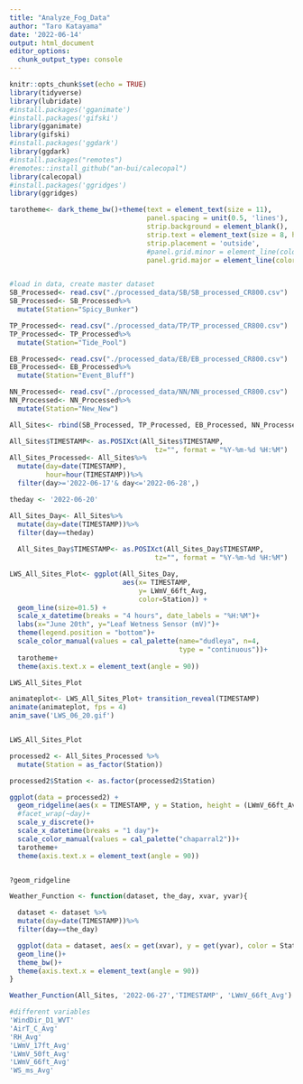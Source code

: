 ```yaml
---
title: "Analyze_Fog_Data"
author: "Taro Katayama"
date: '2022-06-14'
output: html_document
editor_options: 
  chunk_output_type: console
---
```


```r
knitr::opts_chunk$set(echo = TRUE)
library(tidyverse)
library(lubridate)
#install.packages('gganimate')
#install.packages('gifski')
library(gganimate)
library(gifski)
#install.packages('ggdark')
library(ggdark)
#install.packages("remotes")
#remotes::install_github("an-bui/calecopal")
library(calecopal)
#install.packages('ggridges')
library(ggridges)
```

```r
tarotheme<- dark_theme_bw()+theme(text = element_text(size = 11),
                                  panel.spacing = unit(0.5, 'lines'),
                                  strip.background = element_blank(),
                                  strip.text = element_text(size = 8, hjust = 0),
                                  strip.placement = 'outside',
                                  #panel.grid.minor = element_line(color= 'grey'),
                                  panel.grid.major = element_line(color = 'grey'))
```

```r

```


```r
#load in data, create master dataset
SB_Processed<- read.csv("./processed_data/SB/SB_processed_CR800.csv")
SB_Processed<- SB_Processed%>%
  mutate(Station="Spicy_Bunker")

TP_Processed<- read.csv("./processed_data/TP/TP_processed_CR800.csv")
TP_Processed<- TP_Processed%>%
  mutate(Station="Tide_Pool")

EB_Processed<- read.csv("./processed_data/EB/EB_processed_CR800.csv")
EB_Processed<- EB_Processed%>%
  mutate(Station="Event_Bluff")

NN_Processed<- read.csv("./processed_data/NN/NN_processed_CR800.csv")
NN_Processed<- NN_Processed%>%
  mutate(Station="New_New")

All_Sites<- rbind(SB_Processed, TP_Processed, EB_Processed, NN_Processed)

All_Sites$TIMESTAMP<- as.POSIXct(All_Sites$TIMESTAMP, 
                                    tz="", format = "%Y-%m-%d %H:%M")
All_Sites_Processed<- All_Sites%>%
  mutate(day=date(TIMESTAMP),
         hour=hour(TIMESTAMP))%>%
  filter(day>='2022-06-17'& day<='2022-06-28',)

```


```r
theday <- '2022-06-20'

All_Sites_Day<- All_Sites%>%
  mutate(day=date(TIMESTAMP))%>%
  filter(day==theday)
  
  All_Sites_Day$TIMESTAMP<- as.POSIXct(All_Sites_Day$TIMESTAMP, 
                                    tz="", format = "%Y-%m-%d %H:%M")
```


```r
LWS_All_Sites_Plot<- ggplot(All_Sites_Day, 
                            aes(x= TIMESTAMP, 
                                y= LWmV_66ft_Avg, 
                                color=Station)) +
  geom_line(size=01.5) +
  scale_x_datetime(breaks = "4 hours", date_labels = "%H:%M")+
  labs(x="June 20th", y="Leaf Wetness Sensor (mV)")+
  theme(legend.position = "bottom")+
  scale_color_manual(values = cal_palette(name="dudleya", n=4, 
                                          type = "continuous"))+
  tarotheme+
  theme(axis.text.x = element_text(angle = 90))

LWS_All_Sites_Plot

animateplot<- LWS_All_Sites_Plot+ transition_reveal(TIMESTAMP)
animate(animateplot, fps = 4)
anim_save('LWS_06_20.gif')


LWS_All_Sites_Plot
```

```r

processed2 <- All_Sites_Processed %>%
  mutate(Station = as_factor(Station))

processed2$Station <- as.factor(processed2$Station)

ggplot(data = processed2) +
  geom_ridgeline(aes(x = TIMESTAMP, y = Station, height = (LWmV_66ft_Avg - min(LWmV_66ft_Avg)),  fill = Station)) + 
  #facet_wrap(~day)+
  scale_y_discrete()+
  scale_x_datetime(breaks = "1 day")+
  scale_color_manual(values = cal_palette("chaparral2"))+
  tarotheme+
  theme(axis.text.x = element_text(angle = 90))


?geom_ridgeline

```


```r

Weather_Function <- function(dataset, the_day, xvar, yvar){

  dataset <- dataset %>%
  mutate(day=date(TIMESTAMP))%>%
  filter(day==the_day)

  ggplot(data = dataset, aes(x = get(xvar), y = get(yvar), color = Station))+
  geom_line()+
  theme_bw()+
  theme(axis.text.x = element_text(angle = 90))
}

Weather_Function(All_Sites, '2022-06-27','TIMESTAMP', 'LWmV_66ft_Avg')

#different variables
'WindDir_D1_WVT'
'AirT_C_Avg'
'RH_Avg'
'LWmV_17ft_Avg'
'LWmV_50ft_Avg'
'LWmV_66ft_Avg'
'WS_ms_Avg'
```
